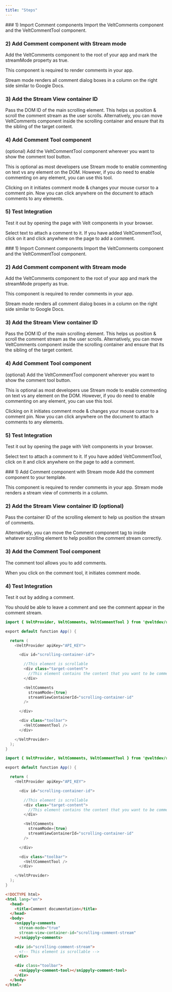 ```yaml
---
title: "Steps"
---
```


<Tabs>
  <Tab title="React">
### 1) Import Comment components
Import the VeltComments component and the VeltCommentTool component.

### 2) Add Comment component with Stream mode

Add the VeltComments component to the root of your app and mark the streamMode property as true.

This component is required to render comments in your app.

Stream mode renders all comment dialog boxes in a column on the right side similar to Google Docs.

### 3) Add the Stream View container ID

Pass the DOM ID of the main scrolling element. This helps us position & scroll the comment stream as the user scrolls.
Alternatively, you can move VeltComments component inside the scrolling container and ensure that its the sibling of the target content.

### 4) Add Comment Tool component

(optional) Add the VeltCommentTool component wherever you want to show the comment tool button.

This is optional as most developers use Stream mode to enable commenting on text vs any element on the DOM. However, if you do need to enable commenting on any element, you can use this tool.

Clicking on it initiates comment mode & changes your mouse cursor to a comment pin. Now you can click anywhere on the document to attach comments to any elements.

### 5) Test Integration

Test it out by opening the page with Velt components in your browser.

Select text to attach a comment to it. If you have added VeltCommentTool, click on it and click anywhere on the page to add a comment.

  </Tab>
  <Tab title="Next.js">
### 1) Import Comment components
Import the VeltComments component and the VeltCommentTool component.

### 2) Add Comment component with Stream mode

Add the VeltComments component to the root of your app and mark the streamMode property as true.

This component is required to render comments in your app.

Stream mode renders all comment dialog boxes in a column on the right side similar to Google Docs.

### 3) Add the Stream View container ID

Pass the DOM ID of the main scrolling element. This helps us position & scroll the comment stream as the user scrolls.
Alternatively, you can move VeltComments component inside the scrolling container and ensure that its the sibling of the target content.

### 4) Add Comment Tool component

(optional) Add the VeltCommentTool component wherever you want to show the comment tool button.

This is optional as most developers use Stream mode to enable commenting on text vs any element on the DOM. However, if you do need to enable commenting on any element, you can use this tool.

Clicking on it initiates comment mode & changes your mouse cursor to a comment pin. Now you can click anywhere on the document to attach comments to any elements.

### 5) Test Integration

Test it out by opening the page with Velt components in your browser.

Select text to attach a comment to it. If you have added VeltCommentTool, click on it and click anywhere on the page to add a comment.

  </Tab>
    <Tab title="HTML">
### 1) Add Comment component with Stream mode
Add the comment component to your template.

This component is required to render comments in your app. Stream mode renders a stream view of comments in a column.

### 2) Add the Stream View container ID (optional)

Pass the container ID of the scrolling element to help us position the stream of comments.

Alternatively, you can move the Comment component tag to inside whatever scrolling element to help position the comment stream correctly.

### 3) Add the Comment Tool component

The comment tool allows you to add comments.

When you click on the comment tool, it initiates comment mode.

### 4) Test Integration

Test it out by adding a comment.

You should be able to leave a comment and see the comment appear in the comment stream.

  </Tab>
</Tabs>

<RequestExample>

```java React
import { VeltProvider, VeltComments, VeltCommentTool } from '@veltdev/react';

export default function App() {

  return (
    <VeltProvider apiKey="API_KEY">

      <div id="scrolling-container-id">

        //This element is scrollable
        <div class="target-content">
          //This element contains the content that you want to be commented.
        </div>

        <VeltComments
          streamMode={true}
          streamViewContainerId="scrolling-container-id"
        />

      </div>

      <div class="toolbar">
        <VeltCommentTool />
      </div>

    </VeltProvider>
  );
}
```

```java Next.js
import { VeltProvider, VeltComments, VeltCommentTool } from '@veltdev/react';

export default function App() {

  return (
    <VeltProvider apiKey="API_KEY">

      <div id="scrolling-container-id">

        //This element is scrollable
        <div class="target-content">
          //This element contains the content that you want to be commented.
        </div>

        <VeltComments
          streamMode={true}
          streamViewContainerId="scrolling-container-id"
        />

      </div>

      <div class="toolbar">
        <VeltCommentTool />
      </div>

    </VeltProvider>
  );
}
```

```html HTML
<!DOCTYPE html>
<html lang="en">
  <head>
    <title>Comment documentation</title>
  </head>
  <body>
    <snippyly-comments
      stream-mode="true"
      stream-view-container-id="scrolling-comment-stream"
    ></snippyly-comments>

    <div id="scrolling-comment-stream">
      <!-- This element is scrollable -->
    </div>

    <div class="toolbar">
      <snippyly-comment-tool></snippyly-comment-tool>
    </div>
  </body>
</html>
```

</RequestExample>
